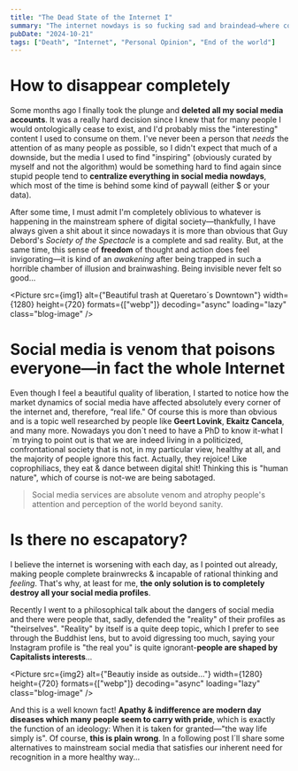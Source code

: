 ```yaml
---
title: "The Dead State of the Internet I"
summary: "The internet nowdays is so fucking sad and braindead—where could we go now?"
pubDate: "2024-10-21"
tags: ["Death", "Internet", "Personal Opinion", "End of the world"]
---
```



# How to disappear completely

Some months ago I finally took the plunge and **deleted all my social media accounts**. It was a really hard decision since I knew that for many people I would ontologically cease to exist, and I'd probably miss the "interesting" content I used to consume on them. I've never been a person that _needs_ the attention of as many people as possible, so I didn't expect that much of a downside, but the media I used to find "inspiring" (obviously curated by myself and not the algorithm) would be something hard to find again since stupid people tend to **centralize everything in social media nowdays**, which most of the time is behind some kind of paywall (either $ or your data).

After some time, I must admit I'm completely oblivious to whatever is happening in the mainstream sphere of digital society—thankfully, I have always given a shit about it since nowadays it is more than obvious that Guy Debord's _Society of the Spectacle_ is a complete and sad reality. But, at the same time, this sense of **freedom** of thought and action does feel invigorating—it is kind of an _awakening_ after being trapped in such a horrible chamber of illusion and brainwashing. Being invisible never felt so good...

<Picture
  src={img1}
  alt={"Beautiful trash at Queretaro´s Downtown"}
  width={1280}
  height={720}
  formats={["webp"]}
  decoding="async"
  loading="lazy"
  class="blog-image"
/>

# Social media is venom that poisons everyone—in fact the whole Internet

Even though I feel a beautiful quality of liberation, I started to notice how the market dynamics of social media have affected absolutely every corner of the internet and, therefore, “real life." Of course this is more than obvious and is a topic well researched by people like **Geert Lovink**, **Ekaitz Cancela**, and many more. Nowadays you don´t need to have a PhD to know it-what I´m trying to point out is that we are indeed living in a politicized, confrontational society that is not, in my particular view, healthy at all, and the majority of people ignore this fact. Actually, they rejoice! Like coprophiliacs, they eat & dance between digital shit! Thinking this is "human nature", which of course is not-we are being sabotaged.

> Social media services are absolute venom and atrophy people's attention and perception of the world beyond sanity.

# Is there no escapatory?

I believe the internet is worsening with each day, as I pointed out already, making people complete brainwrecks & incapable of rational thinking and _feeling_. That's why, at least for me, **the only solution is to completely destroy all your social media profiles**.

Recently I went to a philosophical talk about the dangers of social media and there were people that, sadly, defended the "reality" of their profiles as "theirselves". "Reality" by itself is a quite deep topic, which I prefer to see through the Buddhist lens, but to avoid digressing too much, saying your Instagram profile is "the real you" is quite ignorant-**people are shaped by Capitalists interests**...

<Picture
  src={img2}
  alt={"Beautiy inside as outside..."}
  width={1280}
  height={720}
  formats={["webp"]}
  decoding="async"
  loading="lazy"
  class="blog-image"
/>

And this is a well known fact! **Apathy & indifference are modern day diseases which many people seem to carry with pride**, which is exactly the function of an ideology: When it is taken for granted—"the way life simply is". Of course, **this is plain wrong**. In a following post I´ll share some alternatives to mainstream social media that satisfies our inherent need for recognition in a more healthy way...
